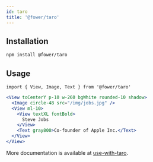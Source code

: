 ```yaml
---
id: taro
title: '@fower/taro'
---
```


## Installation

```bash npm2yarn
npm install @fower/taro
```

## Usage

```tsx
import { View, Image, Text } from '@fower/taro'
```

```jsx live
<View toCenterY p-10 w-260 bgWhite rounded-10 shadow>
  <Image circle-48 src="/img/jobs.jpg" />
  <View ml-10>
    <View textXL fontBold>
      Steve Jobs
    </View>
    <Text gray800>Co-founder of Apple Inc.</Text>
  </View>
</View>
```

More documentation is available at [use-with-taro](/docs/use-with-taro).
